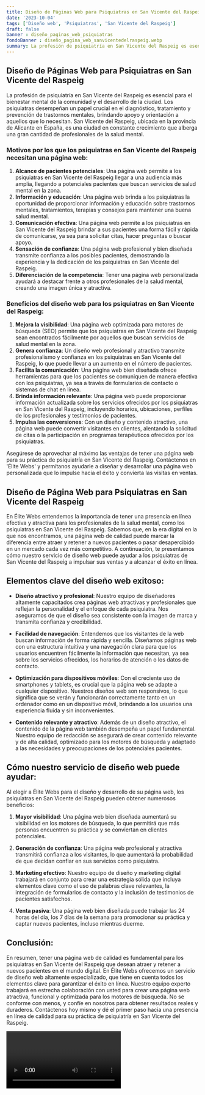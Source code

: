```yaml
---
title: Diseño de Páginas Web para Psiquiatras en San Vicente del Raspeig
date: '2023-10-04'
tags: ['Diseño web', 'Psiquiatras', 'San Vicente del Raspeig']
draft: false
banner : diseño_paginas_web_psiquiatras
fondoBanner : diseño_pagina_web_sanvicentedelraspeig.webp
summary: La profesión de psiquiatría en San Vicente del Raspeig es esencial para el bienestar mental de la comunidad y el desarrollo de la ciudad. Los psiquiatras desempeñan un papel crucial en el diagnóstico, tratamiento y prevención de trastornos mentales, brindando apoyo y orientación a aquellos que lo necesitan. San Vicente del Raspeig, ubicada en la provincia de Alicante en España, es una ciudad en constante crecimiento que alberga una gran cantidad de profesionales de la salud mental.
---
```


## Diseño de Páginas Web para Psiquiatras en San Vicente del Raspeig

La profesión de psiquiatría en San Vicente del Raspeig es esencial para el bienestar mental de la comunidad y el desarrollo de la ciudad. Los psiquiatras desempeñan un papel crucial en el diagnóstico, tratamiento y prevención de trastornos mentales, brindando apoyo y orientación a aquellos que lo necesitan. San Vicente del Raspeig, ubicada en la provincia de Alicante en España, es una ciudad en constante crecimiento que alberga una gran cantidad de profesionales de la salud mental.

### Motivos por los que los psiquiatras en San Vicente del Raspeig necesitan una página web:

1. <span class="text-red">**Alcance de pacientes potenciales**: Una página web permite a los psiquiatras en San Vicente del Raspeig llegar a una audiencia más amplia, llegando a potenciales pacientes que buscan servicios de salud mental en la zona.</span>
2. <span class="text-red">**Información y educación**: Una página web brinda a los psiquiatras la oportunidad de proporcionar información y educación sobre trastornos mentales, tratamientos, terapias y consejos para mantener una buena salud mental.</span>
3. <span class="text-red">**Comunicación efectiva**: Una página web permite a los psiquiatras en San Vicente del Raspeig brindar a sus pacientes una forma fácil y rápida de comunicarse, ya sea para solicitar citas, hacer preguntas o buscar apoyo.</span>
4. <span class="text-red">**Sensación de confianza**: Una página web profesional y bien diseñada transmite confianza a los posibles pacientes, demostrando la experiencia y la dedicación de los psiquiatras en San Vicente del Raspeig.</span>
5. <span class="text-red">**Diferenciación de la competencia**: Tener una página web personalizada ayudará a destacar frente a otros profesionales de la salud mental, creando una imagen única y atractiva.</span>

### Beneficios del diseño web para los psiquiatras en San Vicente del Raspeig:

1. <span class="text-red">**Mejora la visibilidad**: Una página web optimizada para motores de búsqueda (SEO) permite que los psiquiatras en San Vicente del Raspeig sean encontrados fácilmente por aquellos que buscan servicios de salud mental en la zona.</span>
2. <span class="text-red">**Genera confianza**: Un diseño web profesional y atractivo transmite profesionalismo y confianza en los psiquiatras en San Vicente del Raspeig, lo que puede llevar a un aumento en el número de pacientes.</span>
3. <span class="text-red">**Facilita la comunicación**: Una página web bien diseñada ofrece herramientas para que los pacientes se comuniquen de manera efectiva con los psiquiatras, ya sea a través de formularios de contacto o sistemas de chat en línea.</span>
4. <span class="text-red">**Brinda información relevante**: Una página web puede proporcionar información actualizada sobre los servicios ofrecidos por los psiquiatras en San Vicente del Raspeig, incluyendo horarios, ubicaciones, perfiles de los profesionales y testimonios de pacientes.</span>
5. <span class="text-red">**Impulsa las conversiones**: Con un diseño y contenido atractivo, una página web puede convertir visitantes en clientes, alentando la solicitud de citas o la participación en programas terapéuticos ofrecidos por los psiquiatras.</span>

Asegúrese de aprovechar al máximo las ventajas de tener una página web para su práctica de psiquiatría en San Vicente del Raspeig. Contáctenos en 'Élite Webs' y permítanos ayudarle a diseñar y desarrollar una página web personalizada que lo impulse hacia el éxito y convierta las visitas en ventas.

<GifSeo />

<Cta />

## Diseño de Página Web para Psiquiatras en San Vicente del Raspeig

En Élite Webs entendemos la importancia de tener una presencia en línea efectiva y atractiva para los profesionales de la salud mental, como los psiquiatras en San Vicente del Raspeig. Sabemos que, en la era digital en la que nos encontramos, una página web de calidad puede marcar la diferencia entre atraer y retener a nuevos pacientes o pasar desapercibido en un mercado cada vez más competitivo. A continuación, te presentamos cómo nuestro servicio de diseño web puede ayudar a los psiquiatras de San Vicente del Raspeig a impulsar sus ventas y a alcanzar el éxito en línea.

## Elementos clave del diseño web exitoso:

- **Diseño atractivo y profesional**: Nuestro equipo de diseñadores altamente capacitados crea páginas web atractivas y profesionales que reflejan la personalidad y el enfoque de cada psiquiatra. Nos aseguramos de que el diseño sea consistente con la imagen de marca y transmita confianza y credibilidad.

- **Facilidad de navegación**: Entendemos que los visitantes de la web buscan información de forma rápida y sencilla. Diseñamos páginas web con una estructura intuitiva y una navegación clara para que los usuarios encuentren fácilmente la información que necesitan, ya sea sobre los servicios ofrecidos, los horarios de atención o los datos de contacto.

- **Optimización para dispositivos móviles**: Con el creciente uso de smartphones y tablets, es crucial que la página web se adapte a cualquier dispositivo. Nuestros diseños web son responsivos, lo que significa que se verán y funcionarán correctamente tanto en un ordenador como en un dispositivo móvil, brindando a los usuarios una experiencia fluida y sin inconvenientes.

- **Contenido relevante y atractivo**: Además de un diseño atractivo, el contenido de la página web también desempeña un papel fundamental. Nuestro equipo de redacción se asegurará de crear contenido relevante y de alta calidad, optimizado para los motores de búsqueda y adaptado a las necesidades y preocupaciones de los potenciales pacientes.

## Cómo nuestro servicio de diseño web puede ayudar:

Al elegir a Élite Webs para el diseño y desarrollo de su página web, los psiquiatras en San Vicente del Raspeig pueden obtener numerosos beneficios:

1. **Mayor visibilidad**: Una página web bien diseñada aumentará su visibilidad en los motores de búsqueda, lo que permitirá que más personas encuentren su práctica y se conviertan en clientes potenciales.

2. **Generación de confianza**: Una página web profesional y atractiva transmitirá confianza a los visitantes, lo que aumentará la probabilidad de que decidan confiar en sus servicios como psiquiatra.

3. **Marketing efectivo**: Nuestro equipo de diseño y marketing digital trabajará en conjunto para crear una estrategia sólida que incluya elementos clave como el uso de palabras clave relevantes, la integración de formularios de contacto y la inclusión de testimonios de pacientes satisfechos.

4. **Venta pasiva**: Una página web bien diseñada puede trabajar las 24 horas del día, los 7 días de la semana para promocionar su práctica y captar nuevos pacientes, incluso mientras duerme.

## Conclusión:

En resumen, tener una página web de calidad es fundamental para los psiquiatras en San Vicente del Raspeig que desean atraer y retener a nuevos pacientes en el mundo digital. En Élite Webs ofrecemos un servicio de diseño web altamente especializado, que tiene en cuenta todos los elementos clave para garantizar el éxito en línea. Nuestro equipo experto trabajará en estrecha colaboración con usted para crear una página web atractiva, funcional y optimizada para los motores de búsqueda. No se conforme con menos, y confíe en nosotros para obtener resultados reales y duraderos. Contáctenos hoy mismo y dé el primer paso hacia una presencia en línea de calidad para su práctica de psiquiatría en San Vicente del Raspeig.

<Video />

<CtaBot job='Psiquiatras' city='San Vicente del Raspeig'/>

<Gmaps query='San Vicente del Raspeig+españa+maps' />